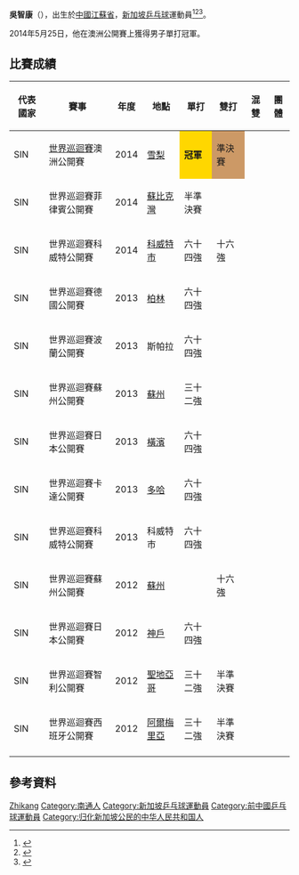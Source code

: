 {{noteTA|G1=Table Tennis}}
{{Infobox 乒乓球
| playername = 吳智康
| image = 
| imagesize = 
| caption =
| fullname = 
| nicknames =
| nationality = {{PRC}}→{{SIN}}
| residence =
| playingstyle =
| equipment =
| hrank = 36（2014年2月）
| club = 
| birthdate = {{birth date and age|1994|1|7}}
| birthplace = {{CHN}}[[江蘇省|江蘇省]][[南通市|南通市]]
| deathdate =
| deathplace =
| height =
| weight =
| medaltemplates =
}}
'''吳智康'''（{{bd|1994年|1月7日|c=Wu, Zhikang}}），出生於[[中國|中國]][[江蘇省|江蘇省]]，[[新加坡|新加坡]][[乒乓球|乒乓球]]運動員<ref>{{cite web|url=http://www.ittf.com/ittf_stats/stats_per_player.asp?player_id=119806|title=Stats Records - ITTF Statistics|deadurl=yes|archiveurl=https://web.archive.org/web/20140530015712/http://www.ittf.com/ittf_stats/stats_per_player.asp?player_id=119806|archivedate=2014-05-30|accessdate=2014-05-29}}</ref><ref>{{cite web|url=http://www.ittf.com/ittf_ranking/world_ranking_per_name.asp?Siniors=1&Player_ID=119806|title=World ranking Record for WU Zhikang (SIN)|deadurl=yes|archiveurl=https://web.archive.org/web/20140530000055/http://www.ittf.com/ittf_ranking/world_ranking_per_name.asp?Siniors=1&Player_ID=119806|archivedate=2014-05-30|accessdate=2014-05-29}}</ref><ref>{{cite web|url=http://www.ittfranking.com/cgi-bin/ttplayer.cgi?number=119806&lang=0&format=detailed|title=WU Zhikang (SIN) - ITTF Rankings|accessdate=2014-05-29|archive-date=2014-05-29|archive-url=https://web.archive.org/web/20140529224031/http://www.ittfranking.com/cgi-bin/ttplayer.cgi?number=119806&lang=0&format=detailed|dead-url=no}}</ref>。

2014年5月25日，他在澳洲公開賽上獲得男子單打冠軍。

== 比賽成績 ==
{|  class="wikitable sortable"
|- class="hintergrundfarbe6"
! 代表國家 !! 賽事 !! 年度 !! 地點 !! 單打 !! 雙打 !! 混雙 !! 團體 
|-
| SIN || [[國際桌總職業巡迴賽|世界巡迴賽]]澳洲公開賽 || 2014 || [[悉尼|雪梨]] || style="background-color:gold;"|'''冠軍''' || style="background-color:#cc9966;"|準決賽 || ||
|-
| SIN || 世界巡迴賽菲律賓公開賽 || 2014 || [[蘇比克灣|蘇比克灣]] || 半準決賽 || || ||
|-
| SIN || 世界巡迴賽科威特公開賽 || 2014 || [[科威特市|科威特市]] || 六十四強 || 十六強 || || 
|-
| SIN || 世界巡迴賽德國公開賽 || 2013 || [[柏林|柏林]] || 六十四強 || || || 
|-
| SIN || 世界巡迴賽波蘭公開賽 || 2013 || 斯帕拉 || 六十四強 || || || 
|-
| SIN || 世界巡迴賽蘇州公開賽 || 2013 || [[蘇州|蘇州]] || 三十二強 || || || 
|-
| SIN || 世界巡迴賽日本公開賽 || 2013 || [[橫濱|橫濱]] || 六十四強 || || || 
|-
| SIN || 世界巡迴賽卡達公開賽 || 2013 || [[多哈|多哈]] || 六十四強 || || || 
|-
| SIN || 世界巡迴賽科威特公開賽 || 2013 || 科威特市 || 六十四強 || || || 
|-
| SIN || 世界巡迴賽蘇州公開賽 || 2012 || [[蘇州|蘇州]] || || 十六強 || || 
|-
| SIN || 世界巡迴賽日本公開賽 || 2012 || [[神戶|神戶]] || 六十四強 || || || 
|-
| SIN || 世界巡迴賽智利公開賽 || 2012 || [[聖地亞哥-德智利|聖地亞哥]] || 三十二強 || 半準決賽 || ||  
|-
| SIN || 世界巡迴賽西班牙公開賽 || 2012 || [[阿爾梅里亞|阿爾梅里亞]] || 三十二強 || 半準決賽 || || 
|-
|}

== 參考資料 ==
{{Reflist|2}}

{{新加坡乒乓球}}

{{Authority control}}
{{DEFAULTSORT:Sambe, Kohei}}
[[Category:吳姓|Zhikang]]
[[Category:南通人|Category:南通人]]
[[Category:新加坡乒乓球運動員|Category:新加坡乒乓球運動員]]
[[Category:前中國乒乓球運動員|Category:前中國乒乓球運動員]]
[[Category:归化新加坡公民的中华人民共和国人|Category:归化新加坡公民的中华人民共和国人]]